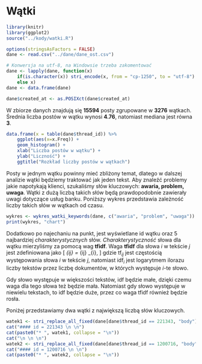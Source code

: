
# Wątki

```{r, echo = FALSE, message=FALSE}
library(knitr)
library(ggplot2)
source("../kody/watki.R")

options(stringsAsFactors = FALSE)
dane <- read.csv("../dane/dane_ost.csv")

# Konwersja na utf-8, na Windowsie trzeba zakomentować
dane <- lapply(dane, function(x) 
    if(is.character(x)) stri_encode(x, from = "cp-1250", to = "utf-8")
    else x)
dane <- data.frame(dane)

dane$created_at <- as.POSIXct(dane$created_at)
```


W zbiorze danych znajdują się **15594** posty zgrupowane w **3276** wątkach. Średnia liczba postów w wątku wynosi **4.76**, natomiast mediana jest równa **3**.

```{r, echo = FALSE, message=FALSE, fig.align='center'}

data.frame(x = table(dane$thread_id)) %>%
    ggplot(aes(x=x.Freq)) +
    geom_histogram() +
    xlab("Liczba postów w wątku") +
    ylab("Liczność") +
    ggtitle("Rozkład liczby postów w wątkach")
```

Posty w jednym wątku powinny mieć zbliżony temat, dlatego w dalszej analizie wątki będziemy traktować jak jeden tekst. 
Aby znaleźć problemy jakie napotykają klienci, szukaliśmy słów kluczowych: **awaria, problem, uwaga**. Wątki z dużą liczbą takich słów będą prawdopodobnie zawierały uwagi dotyczące usług banku. Poniższy wykres przedstawia zależność liczby takich słów w wątkach od czasu. 

```{r, results="asis", echo = FALSE}
wykres <- wykres_watki_keywords(dane, c("awaria", "problem", "uwaga"))
print(wykres, "chart")
```


Dodatkowo po najechaniu na punkt, jest wyświetlane id wątku oraz 5 najbardziej *charakterystycznych* słów. *Charakterystyczność* słowa dla wątku mierzyliśmy za pomocą wag **tfidf**. Waga **tfidf** dla słowa $i$ w tekście $j$ jest zdefiniowana jako
\[  \mathrm{tfidf}_{ij}  = \mathrm{tf}_{ij} \cdot  \mathrm{idf}_{i},  \]
gdzie $\mathrm{tf}_{ij}$ jest częstością występowania słowa $i$ w tekście $j$, natomiast
$\mathrm{idf}_{i}$ jest logarytmem ilorazu liczby tekstów przez liczbę dokumentów, w których występuje $i$-te słowo. 

Gdy słowo występuje w większości tekstów, idf będzie małe, dzięki czemu waga dla tego słowa też będzie mała. Natomiast gdy słowo występuje w niewielu tekstach, to idf będzie duże, przez co waga $\mathrm{tfidf}$ również będzie rosła.

Poniżej przedstawiamy dwa wątki z największą liczbą słów kluczowych.

```{r, results="asis", echo = FALSE}
watek1 <- stri_replace_all_fixed(dane[dane$thread_id == 221343, "body"], "\n", " ")
cat("#### id = 221343 \n \n")
cat(paste0("* ", watek1, collapse = "\n"))
cat("\n \n \n")
watek2 <- stri_replace_all_fixed(dane[dane$thread_id == 1200716, "body"], "\n", " ")
cat("#### id = 1200716 \n \n")
cat(paste0("* ", watek2, collapse = "\n"))
```

